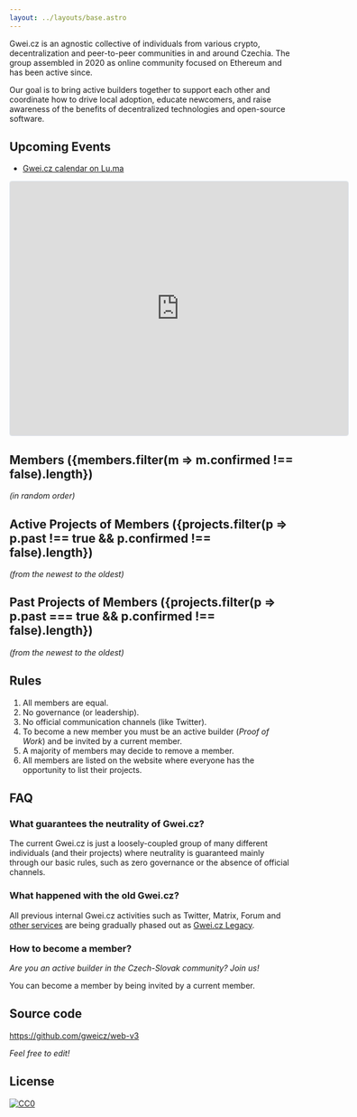 ```yaml
---
layout: ../layouts/base.astro
---
```


Gwei.cz is an agnostic collective of individuals from various crypto, decentralization and peer-to-peer communities in and around Czechia. The group assembled in 2020 as online community focused on Ethereum and has been active since.

Our goal is to bring active builders together to support each other and coordinate how to drive local adoption, educate newcomers, and raise awareness of the benefits of decentralized technologies and open-source software.

## Upcoming Events

* [Gwei.cz calendar on Lu.ma](https://lu.ma/gweicz)

<iframe
  src="https://lu.ma/embed/calendar/cal-skKYTNtURW9T1wD/events?lt=light"
  width="600"
  height="450"
  frameborder="0"
  style="border: 1px solid #bfcbda88; border-radius: 4px;"
  allowfullscreen=""
  aria-hidden="false"
  tabindex="0"
></iframe>


## Members ({members.filter(m => m.confirmed !== false).length})

*(in random order)*


<MemberList />

## Active Projects of Members ({projects.filter(p => p.past !== true && p.confirmed !== false).length})

*(from the newest to the oldest)*


<ProjectList />

## Past Projects of Members ({projects.filter(p => p.past === true && p.confirmed !== false).length})

*(from the newest to the oldest)*

<ProjectList past="true" />

## Rules

1. All members are equal.
1. No governance (or leadership).
1. No official communication channels (like Twitter).
1. To become a new member you must be an active builder (*Proof of Work*) and be invited by a current member.
1. A majority of members may decide to remove a member.
1. All members are listed on the website where everyone has the opportunity to list their projects.

## FAQ

### What guarantees the neutrality of Gwei.cz?

The current Gwei.cz is just a loosely-coupled group of many different individuals (and their projects) where neutrality is guaranteed mainly through our basic rules, such as zero governance or the absence of official channels.

### What happened with the old Gwei.cz?

All previous internal Gwei.cz activities such as Twitter, Matrix, Forum and [other services](https://status.gwei.cz/) are being gradually phased out as [Gwei.cz Legacy](https://legacy.gwei.cz).

### How to become a member?

*Are you an active builder in the Czech-Slovak community? Join us!*

You can become a member by being invited by a current member.

## Source code

https://github.com/gweicz/web-v3

*Feel free to edit!*

## License

<a href="https://creativecommons.org/public-domain/cc0/"><img src="/cc0.svg" title="CC0" /></a>

